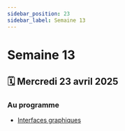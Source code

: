 ```yaml
---
sidebar_position: 23
sidebar_label: Semaine 13
---
```


# Semaine 13


## 🗓️ Mercredi 23 avril 2025

### Au programme

- [Interfaces graphiques](https://archambaultv-prof.github.io/programmation-python/docs/category/gui---tkinter)
